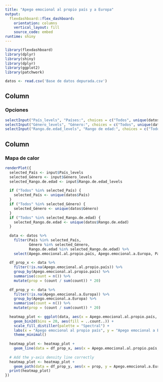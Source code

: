 ```yaml
---
title: "Apego emocional al propio país y a Europa"
output: 
  flexdashboard::flex_dashboard:
    orientation: columns
    vertical_layout: fill
    source_code: embed
runtime: shiny
---
```


```r
library(flexdashboard)
library(dplyr)
library(shiny)
library(dplyr)
library(ggplot2)
library(patchwork)
```

```r
datos <- read.csv('Base de datos depurada.csv')
```

## Column {data-width="300"}

### Opciones

```r
selectInput("País_levels", "Países:", choices = c("Todos", unique(datos$País)), multiple = TRUE)
selectInput("Género_levels", "Género:", choices = c("Todos", unique(datos$Género)), multiple = TRUE)
selectInput("Rango.de.edad_levels", "Rango de edad:", choices = c("Todos", unique(datos$Rango.de.edad)), multiple = TRUE)
```

## Column {data-width="700"}

### Mapa de calor

```r
renderPlot({
  selected_País <- input$País_levels
  selected_Género <- input$Género_levels
  selected_Rango.de.edad <- input$Rango.de.edad_levels
  
  if ("Todos" %in% selected_País) {
    selected_País <- unique(datos$País)
  }
  if ("Todos" %in% selected_Género) {
    selected_Género <- unique(datos$Género)
  }
  if ("Todos" %in% selected_Rango.de.edad) {
    selected_Rango.de.edad <- unique(datos$Rango.de.edad)
  }
  
  data <- datos %>%
    filter(País %in% selected_País,
           Género %in% selected_Género,
           Rango.de.edad %in% selected_Rango.de.edad) %>%
    select(Apego.emocional.al.propio.país, Apego.emocional.a.Europa, País, Género, Rango.de.edad)
  
  df_prop_x <- data %>%
    filter(!is.na(Apego.emocional.al.propio.país)) %>%
    group_by(Apego.emocional.al.propio.país) %>%
    summarise(count = n()) %>%
    mutate(prop = (count / sum(count)) * 20)
  
  df_prop_y <- data %>%
    filter(!is.na(Apego.emocional.a.Europa)) %>%
    group_by(Apego.emocional.a.Europa) %>%
    summarise(count = n()) %>%
    mutate(prop = (count / sum(count)) * 20)
  
  heatmap_plot <- ggplot(data, aes(x = Apego.emocional.al.propio.país, y = Apego.emocional.a.Europa)) +
    geom_bin2d(bins = 20, aes(fill = ..count..)) +
    scale_fill_distiller(palette = "Spectral") +
    labs(x = "Apego emocional al propio país", y = "Apego emocional a Europa", title = "Mapa de calor") +
    theme_minimal()
  
  heatmap_plot <- heatmap_plot +
    geom_line(data = df_prop_x, aes(x = Apego.emocional.al.propio.país, y = prop), color = "black", size = 1)
  
  # Add the y-axis density line correctly
  heatmap_plot <- heatmap_plot +
    geom_path(data = df_prop_y, aes(x = prop, y = Apego.emocional.a.Europa), color = "black", size = 1)
  print(heatmap_plot)
})
```
